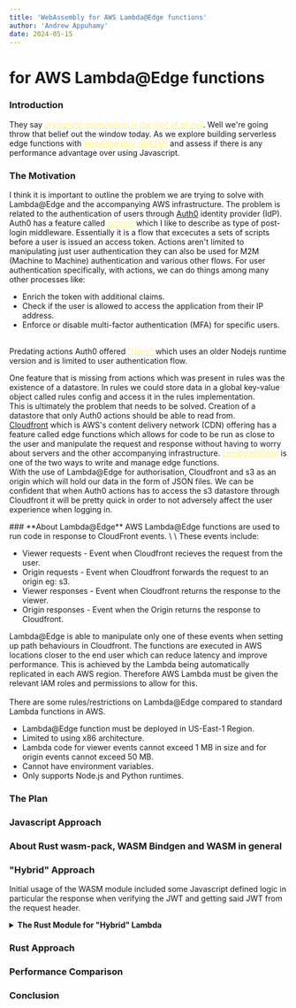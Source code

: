 ```yaml
---
title: 'WebAssembly for AWS Lambda@Edge functions'
author: 'Andrew Appuhamy'
date: 2024-05-15
---
```


# <WasmIcon/> for AWS Lambda@Edge functions

### <span id="introduction" class="group flex gap-2 "> **Introduction** <a href="#introduction"> <LinkIcon class="hidden group-hover:block hover:fill-yellow-200"/> </a> </span>

They say <a href="https://www.youtube.com/watch?v=tKbV6BpH-C8" target="_blank" style="color:rgb(254 240 138); animation: pulse 2s cubic-bezier(0.4, 0, 0.6, 1) infinite;">*premature optimisation is the root of all evil*</a>. 
Well we're going throw that belief out the window today. As we explore building serverless edge functions with <a href="https://webassembly.org/" target="_blank" style="color:rgb(254 240 138); animation: pulse 2s cubic-bezier(0.4, 0, 0.6, 1) infinite;">*WebAssembly (WASM)*</a> and assess if there is any performance advantage over using Javascript.

### <span id="the-motivation" class="group flex gap-2 "> **The Motivation**  <a href="#the-motivation"> <LinkIcon class="hidden group-hover:block hover:fill-yellow-200"/> </a> </span>
I think it is important to outline the problem we are trying to solve with Lambda@Edge and the accompanying AWS infrastructure.
The problem is related to the authentication of users through [Auth0](https://auth0.com/) identity provider (IdP). Auth0 has a feature called <a href="https://auth0.com/docs/customize/actions/actions-overview" target="_blank" style="color:rgb(254 240 138); animation: pulse 2s cubic-bezier(0.4, 0, 0.6, 1) infinite;">*actions*</a> which I like to describe as type of post-login middleware. 
Essentially it is a flow that excecutes a sets of scripts before a user is issued an access token. Actions aren't limited to manipulating just user authentication they can also be used for M2M (Machine to Machine) authentication and various other flows.
For user authentication specifically, with actions, we can do things among many other processes like:
<br/>
<ul class="list-inside list-disc">
    <li>Enrich the token with additional claims.</li>
    <li>Check if the user is allowed to access the application from their IP address. </li>
    <li>Enforce or disable multi-factor authentication (MFA) for specific users.</li>
</ul>
<br/>
Predating actions Auth0 offered <a href="https://auth0.com/docs/customize/rules/create-rules" target="_blank" style="color:rgb(254 240 138); animation: pulse 2s cubic-bezier(0.4, 0, 0.6, 1) infinite;">*rules*</a> which uses an older Nodejs runtime version and is limited to user authentication flow.

One feature that is missing from actions which was present in rules was the existence of a datastore. In rules we could store data in a global key-value object called rules config and access it in the rules implementation.
<br/>
This is ultimately the problem that needs to be solved. Creation of a datastore that only Auth0 actions should be able to read from.
<br/>
[Cloudfront](https://aws.amazon.com/cloudfront/) which is AWS's content delivery network (CDN) offering has a feature called edge functions
which allows for code to be run as close to the user and manipulate the request and response without having to worry about servers and the other accompanying infrastructure.
<a href="https://auth0.com/docs/customize/rules/create-rules" target="_blank" style="color:rgb(254 240 138); animation: pulse 2s cubic-bezier(0.4, 0, 0.6, 1) infinite;">*Lambda@Edge*</a> is one of the two ways to write and manage edge functions.
<br/>
With the use of Lambda@Edge for authorisation, Cloudfront and s3 as an origin which will hold our data in the form of JSON files. 
We can be confident that when Auth0 actions has to access the s3 datastore through Cloudfront it will be pretty quick in order to not adversely affect the user experience when logging in.
<div class="max-w-full flex justify-center align-center">
    <Auth0ActionsDatastore/>
</div>
### <span id="about-lambda@edge" class="group flex gap-2 "> **About Lambda@Edge**  <a href="#about-lambda@edge"> <LinkIcon class="hidden group-hover:block hover:fill-yellow-200"/> </a> </span>
AWS Lambda@Edge functions are used to run code in response to CloudFront events. \
\
These events include:
<ul class="list-inside list-disc py-3">
    <li>Viewer requests - Event when Cloudfront recieves the request from the user.</li>
    <li>Origin requests - Event when Cloudfront forwards the request to an origin eg: s3.</li>
    <li>Viewer responses - Event when Cloudfront returns the response to the viewer.</li>
    <li>Origin responses - Event when the Origin returns the response to Cloudfront.</li>
</ul>

<div class="max-w-full flex justify-center align-center">
    <CloudfrontEvents/>
</div>

Lambda@Edge is able to manipulate only one of these events when setting up path behaviours in Cloudfront.
The functions are executed in AWS locations closer to the end user which can reduce latency and improve performance. 
This is achieved by the Lambda being automatically replicated in each AWS region. 
Therefore AWS Lambda must be given the relevant IAM roles and permissions to allow for this.\
\
There are some rules/restrictions on Lambda@Edge compared to standard Lambda functions in AWS.

<ul class="list-inside list-disc py-3">
    <li>Lambda@Edge function must be deployed in US-East-1 Region.</li>
    <li>Limited to using x86 architecture.</li>
    <li>Lambda code for viewer events cannot exceed 1 MB in size and for origin events cannot exceed 50 MB.</li>
    <li>Cannot have environment variables.</li>
    <li>Only supports Node.js and Python runtimes.</li>
</ul>

### <span id="the-plan" class="group flex gap-2 "> **The Plan**  <a href="#the-plan"> <LinkIcon class="hidden group-hover:block hover:fill-yellow-200"/> </a> </span>

### <span id="js-approach" class="group flex gap-2 "> **Javascript Approach**  <a href="#js-approach"> <LinkIcon class="hidden group-hover:block hover:fill-yellow-200"/> </a> </span>

### <span id="about-wasm" class="group flex gap-2 "> **About Rust wasm-pack, WASM Bindgen and WASM in general**  <a href="#about-wasm"> <LinkIcon class="hidden group-hover:block hover:fill-yellow-200"/> </a> </span>

### <span id="hybrid-approach" class="group flex gap-2 "> **"Hybrid" Approach**  <a href="#hybrid-approach"> <LinkIcon class="hidden group-hover:block hover:fill-yellow-200"/> </a> </span>

Initial usage of the WASM module included some Javascript defined logic in particular the response when verifying the JWT and getting said JWT from the request header.

<details id="wasm-hybrid-lambda">
    <summary>
        <strong>The Rust <WasmIcon/> Module for "Hybrid" Lambda</strong>
    </summary>
<div id="wasm-hybrid-lambda-code">
```rust
#[derive(Debug)]
pub enum Status {
    Ok,
    Unauthorized,
    Forbidden,
}

impl fmt::Display for Status {
    fn fmt(&self, f: &mut fmt::Formatter) -> fmt::Result {
        match *self {
            Status::Ok => write!(f, "200"),
            Status::Unauthorized => write!(f, "401"),
            Status::Forbidden => write!(f, "403"),
        }
    }
}

const JWT_SECRET: &'static str = env!("JWT_SECRET");

#[wasm_bindgen]
pub fn verify(token: &str) -> String {
    
    let decoded_token = decode::<Claims>(&token, &DecodingKey::from_secret(JWT_SECRET.as_ref()), &Validation::new(Algorithm::HS256));
    let valid_permissions = vec!["view:data"];
    match decoded_token {
        Ok(token_data) => {
            console_log!("{:?}", token_data.claims);
            if token_data.claims.permissions.iter().all(|permission| valid_permissions.contains(&permission.as_str())) {
                return Status::Ok.to_string();
            } else {
                return Status::Forbidden.to_string();
            }
        },
        Err(e) => {
            console_log!("{}",e);
            return Status::Unauthorized.to_string();
        }
    }
}
```
</div>
</details>

<details id="js-hybrid-lambda">
<summary>
    <strong>The "Hybrid" Lambda</strong>
</summary>
<div id="js-hybrid-lambda-code">
```javascript
import { verify } from 'rust-edge-lambda';

export const handler = async (event, _context, callback) => {
    let authToken = '';
    const request = event.Records[0].cf.request;

    if (request.headers['authorization'])
        authToken = request.headers['authorization'][0].value.replace("Bearer ", "")

    try {
        const verifyTokenResponse = verify(authToken);
        switch (verifyTokenResponse) {
            case '401':
                response.status = '401';
                response.statusDescription = 'Unauthorized';
                response.body = JSON.stringify({ error: 'Invalid token' });
                break;
            case '403':
                response.status = '403';
                response.statusDescription = 'Forbidden';
                break;
            case '200':
                callback(null, request);
            default:
                break;
        }
    }

    catch(error) {
        console.error(error);
        response.status = '401';
        response.statusDescription = 'Unauthorized';
        response.body = JSON.stringify({ error: 'Invalid token' });
    }

    callback(null, response);
}
```
</div>
</details>

### <span id="rust-approach" class="group flex gap-2 "> **Rust Approach**  <a href="#rust-approach"> <LinkIcon class="hidden group-hover:block hover:fill-yellow-200"/> </a> </span>

### <span id="perf-comparison" class="group flex gap-2 "> **Performance Comparison**  <a href="#perf-comparison"> <LinkIcon class="hidden group-hover:block hover:fill-yellow-200"/> </a> </span>

### <span id="conclusion" class="group flex gap-2 "> **Conclusion**  <a href="#conclusion"> <LinkIcon class="hidden group-hover:block hover:fill-yellow-200"/> </a> </span>